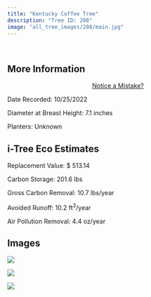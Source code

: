 ```yaml
---
title: "Kentucky Coffee Tree"
description: "Tree ID: 208"
image: "all_tree_images/208/main.jpg"
---
```


<br>

## **More Information**
::: column-margin
<center><a class="button" href="https://forms.gle/W6f5nwYxrM33hF4f7">Notice a Mistake?</a></center>
:::


Date Recorded:  10/25/2022

Diameter at Breast Height:  7.1  inches

Planters:  Unknown

## **i-Tree Eco Estimates**


 Replacement Value: $ 513.14

 Carbon Storage:  201.6  lbs

 Gross Carbon Removal:  10.7  lbs/year

 Avoided Runoff:  10.2  ft<sup>3</sup>/year

 Air Pollution Removal:  4.4  oz/year

## **Images**


 ![](all_tree_images/208/IMG_7123.jpg)

 ![](all_tree_images/208/IMG_7125.jpg)

 ![](all_tree_images/208/main.jpg)
